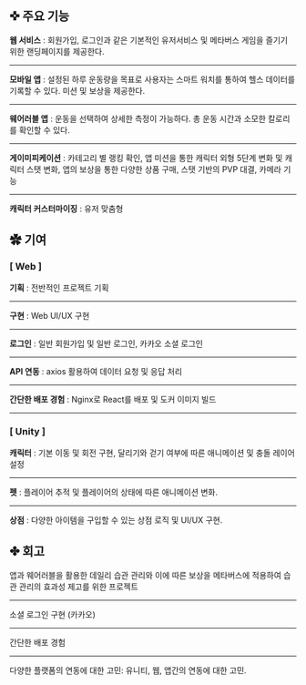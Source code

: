 <div>

## ✜ 주요 기능 


**웹 서비스** : 회원가입, 로그인과 같은 기본적인 유저서비스 및 메타버스 게임을 즐기기 위한 랜딩페이지를 제공한다.

---

**모바일 앱** : 설정된 하루 운동량을 목표로 사용자는 스마트 워치를 통하여 헬스 데이터를 기록할 수 있다. 미션 및 보상을 제공한다.<br />

---

**웨어러블 앱** : 운동을 선택하여 상세한 측정이 가능하다. 총 운동 시간과 소모한 칼로리를 확인할 수 있다.

---

**게이미피케이션** : 카테고리 별 랭킹 확인, 앱 미션을 통한 캐릭터 외형 5단계 변화 및 캐릭터 스탯 변화, 앱의 보상을 통한 다양한 상품 구매, 스탯 기반의 PVP 대결, 카메라 기능

---

**캐릭터 커스터마이징** : 유저 맞춤형
</div>


<div>

## ✿ 기여

### [ Web ]

**기획** : 전반적인 프로젝트 기획

---

**구현** : Web UI/UX 구현

---

**로그인** : 일반 회원가입 및 일반 로그인, 카카오 소셜 로그인

---

**API 연동** : axios 활용하여 데이터 요청 및 응답 처리

---

**간단한 배포 경험** : Nginx로 React를 배포 및 도커 이미지 빌드

---

### [ Unity ]

**캐릭터** : 기본 이동 및 회전 구현, 달리기와 걷기 여부에 따른 애니메이션 및 충돌 레이어 설정

---

**펫** : 플레이어 추적 및 플레이어의 상태에 따른 애니메이션 변화.

---

**상점** :  다양한 아이템을 구입할 수 있는 상점 로직 및 UI/UX 구현.


</div>


<div>

## ✤ 회고

앱과 웨어러블을 활용한 데일리 습관 관리와 이에 따른 보상을 메타버스에 적용하여 습관 관리의 효과성 제고를 위한 프로젝트

---
소셜 로그인 구현 (카카오)

---

간단한 배포 경험

---

다양한 플랫폼의 연동에 대한 고민: 유니티, 웹, 앱간의 연동에 대한 고민. 

</div>
